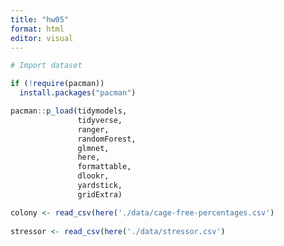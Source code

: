 ```yaml
---
title: "hw05"
format: html
editor: visual
---
```


```r

# Import dataset

if (!require(pacman))
  install.packages("pacman")

pacman::p_load(tidymodels,
               tidyverse,
               ranger,
               randomForest,
               glmnet,
               here,
               formattable,
               dlookr,
               yardstick,
               gridExtra)

colony <- read_csv(here('./data/cage-free-percentages.csv')
                          
stressor <- read_csv(here('./data/stressor.csv')
```
